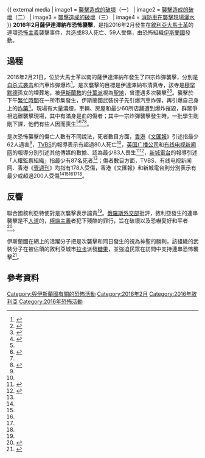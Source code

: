 {{NoteTA|1=zh-hans:赛达宰纳卜;zh-hant:薩伊達澤納布;}}
{{Infobox civilian attack
| title       = 2016年2月薩伊達澤納布恐怖襲擊
| location    = {{flag|Syria}}[[大馬士革|大馬士革]]{{link-en|薩伊達澤納布|Sayyida Zeinab}}
| target      = 一座[[什葉派|什葉派]][[清真寺|清真寺]]
| date        = 2016年2月21日
| fatalities  = 多個數據，介乎最少62人至最少87人
| injuries    = 多個數據，介乎178人至超過200人
| perpetrators= {{flag|Islamic State}}
| weapons     = [[汽車炸彈|汽車炸彈]]<br />{{link-en|炸彈腰帶|Explosive belt}}
}}
{{ external media
| image1 = [https://pbs.twimg.com/media/Cbvu37kWIAAVaLI.jpg 襲擊造成的破壞]（一）
| image2 = [http://estaticos.efe.com/efecom/recursos2/imagen.aspx?lVW2oAh2vjPi2XK5lE-P-2fvl-P-2b1BydGTFPwIQ4TncnkXVSTX-P-2bAoG0sxzXPZPAk5l-P-2fU5UMKsV7INcV8I52HlajRXbvA-P-3d-P-3d 襲擊造成的破壞]（二）
| image3 = [http://cdn1.img.sputniknews.com/images/103400/51/1034005172.jpg 襲擊造成的破壞]（三）
| image4 = [http://i2.cdn.turner.com/cnnnext/dam/assets/160221125452-al-zahraa-homs-car-bomb-exlarge-169.jpg 消防車在襲擊現場灑水]
}}
'''2016年2月薩伊達澤納布恐怖襲擊'''，是指2016年2月發生在[[敘利亞|敘利亞]][[大馬士革|大馬士革]]{{link-en|薩伊達澤納布|Sayyida Zeinab}}的連環[[恐怖主義|恐怖主義]]襲擊事件，共造成83人死亡、59人受傷，由恐怖組織[[伊斯蘭國|伊斯蘭國]]發動。

== 過程 ==
2016年2月21日，位於大馬士革以南的薩伊達澤納布發生了四宗炸彈襲擊，分別是[[自杀式袭击|自杀式袭击]]和汽車炸彈爆炸<ref name=TVBS>{{cite news |title=ISIS在敘利亞2大城連環爆　一天逾140死 |url=http://news.tvbs.com.tw/world/news-640780/ |accessdate=2016-03-19 |agency=TVBS新聞 |date=2016-02-22 |archiveurl=https://archive.is/20160319072435/http://news.tvbs.com.tw/world/news-640780/ |archivedate=2016-03-19 |deadurl=no }}</ref>。是次襲擊的目標是伊達澤納布清真寺，該寺是[[穆罕默德|穆罕默德]]孫女的埋葬地，被[[伊斯蘭教|伊斯蘭教]]的[[什葉派|什葉派]]視為[[聖地|聖地]]，曾遭遇多次襲擊<ref name=east>{{cite news |title=Deadly bombings target Shiite shrine area in Damascus |url=http://www.middle-east-online.com/english/?id=75356 |accessdate=2016-03-19 |agency=Middle East Online |date=2016-02-21 |archiveurl=https://archive.is/20160319084213/http://www.middle-east-online.com/english/?id=75356 |archivedate=2016-03-19 |deadurl=yes }}</ref><ref name=plus>{{cite news |title=IS炸彈襲擊敍利地聖地 至少142死 |url=http://nextplus.nextmedia.com/news/%E6%99%82%E4%BA%8B%E8%A6%81%E8%81%9E/20160222/357826 |accessdate=2016-03-19 |agency=壹週Plus |date=2016-02-22 |archiveurl=https://archive.is/20160319084826/http://nextplus.nextmedia.com/news/%E6%99%82%E4%BA%8B%E8%A6%81%E8%81%9E/20160222/357826 |archivedate=2016-03-19 |deadurl=no }}</ref>。襲擊於下午[[繁忙時間|繁忙時間]]在一所市集發生，伊斯蘭國武裝份子先引爆汽車炸彈，再引爆自己身上的[[炸藥|炸藥]]<ref name=radio>{{cite news |title=敘利亞兩地連串襲擊增至近150人死 |url=http://www.metroradio.com.hk/News/live.aspx?NewsId=20160222053731 |accessdate=2016-03-19 |agency=新城廣播 |date=2016-02-22 |archiveurl=https://archive.is/20160319154428/http://www.metroradio.com.hk/News/live.aspx?NewsId=20160222053731 |archivedate=2016-03-19 |deadurl=no }}</ref>。現場有大量濃煙，車輛、房屋和最少60所店舖遭到爆炸摧毀，群眾爭相逃離襲擊現場，其中有滿身是血的傷者；其中一宗炸彈襲擊發生時，一批學生剛剛下課，他們有些人因而喪生<ref name=TVBS/><ref name=wen>{{cite news |title=連環彈炸敘利亞108死 |url=http://paper.wenweipo.com/2016/02/22/GJ1602220007.htm |accessdate=2016-03-19 |agency=文匯報 |date=2016-02-22 |archiveurl=https://archive.is/20160319151500/http://paper.wenweipo.com/2016/02/22/GJ1602220007.htm |archivedate=2016-03-19 |deadurl=no }}</ref><ref name=east/><ref>{{cite news |title=放學時間汽車彈連環爆　IS襲敍釀320死傷 |url=http://tw.on.cc/int/bkn/cnt/news/20160222/bknint-20160222033453376-0222_17011_001.html |accessdate=2016-03-19 |agency=東網台灣 |date=2016-02-22 |archiveurl=https://archive.is/20160319171032/http://tw.on.cc/int/bkn/cnt/news/20160222/bknint-20160222033453376-0222_17011_001.html |archivedate=2016-03-19 |deadurl=no }}</ref>。

是次恐怖襲擊的傷亡人數有不同說法，死者數目方面，[[香港|香港]]《[[文汇报_(香港)|文匯報]]》引述{{link-en|敘利亞人權觀察組織|Syrian Observatory for Human Rights}}指最少62人遇害<ref name=wen/>，[[TVBS|TVBS]]的報導表示有超過80人死亡<ref name=TVBS/>，[[英国广播公司|英国广播公司]]和[[有线电视新闻网|有线电视新闻网]]的報導分別引述其他傳媒的數據、認為最少83人喪生<ref>{{cite news |title=Syria conflict: IS claims deadly Homs and Damascus blasts |url=http://www.bbc.com/news/world-middle-east-35628140 |accessdate=2016-03-19 |agency=BBC News |archiveurl=https://archive.is/20160312042613/http://www.bbc.com/news/world-middle-east-35628140 |archivedate=2016-03-12 |deadurl=no |date=2016-02-22 }}</ref><ref name=CNN>{{cite news |author1=Yousuf Basil |author2=Tim Hume |title=In Syria, dozens killed as bombers strike in Homs and Damascus, regime says |url=http://edition.cnn.com/2016/02/21/middleeast/syria-civil-war/ |accessdate=2016-03-19 |agency=CNN |date=2016-02-22 |archiveurl=https://web.archive.org/web/20160306220143/http://edition.cnn.com/2016/02/21/middleeast/syria-civil-war/ |archivedate=2016-03-06 |deadurl=no }}</ref>，[[新城電台|新城電台]]的報導引述「人權監察組織」{{sic}}指最少有87名死者<ref name=radio/>；傷者數目方面，TVBS、有线电视新闻网、香港《[[壹週刊_(香港)|壹週刊]]》均指有178人受傷，香港《文匯報》和新城電台則分別表示有最少或超過200人受傷<ref name=TVBS/><ref name=CNN/><ref name=plus/><ref name=wen/><ref name=radio/>。

== 反響 ==
聯合國敘利亞特使{{link-en|斯塔凡·德米斯圖拉|Staffan de Mistura}}對是次襲擊表示譴責<ref name="CNN" />。[[俄羅斯外交部|俄羅斯外交部]]批評，敘利亞發生的連串襲擊是不[[人道主義|人道]]的，[[極端主義|極端主義]]者犯下殘酷的罪行，旨在破壞{{link-en|敘利亞和平進程|Syrian peace process}}以及恐嚇愛好和平者<ref>{{cite news |author1=邱宇 (编) |title=俄谴责叙利亚炸弹攻击事件 称“破坏和平进程” |url=http://www.chinanews.com/gj/2016/02-22/7768091.shtml |accessdate=2016-03-19 |agency=中国新闻网 |date=2016-02-22 |archiveurl=https://archive.is/20160319172326/http://www.chinanews.com/gj/2016/02-22/7768091.shtml |archivedate=2016-03-19 |deadurl=no }}</ref>。

伊斯蘭國在網上的活躍分子把是次襲擊和同日發生的{{link-en|2016年2月霍姆斯市恐怖襲擊|February 2016 Homs bombings|霍姆斯市恐怖襲擊}}視為神聖的勝利，該組織的武裝分子在被佔領的敘利亞城市[[拉卡|拉卡]]派發[[糖果|糖果]]，並強迫民眾在訪問中支持連串恐怖襲擊<ref>{{cite news |title=Bloody Sunday: Syrian Opposition Celebrates Terrorist Attack In Sayyidah Zaynab Of Damascus |url=http://middleeastpress.com/english/bloody-sunday-syrian-opposition-celebrates-terrorist-attack-in-sayyidah-zaynab-of-damascus/ |accessdate=2016-03-19 |agency=MIDDLE EAST NEWS AGENCY |date=2016-02-25 |archiveurl=https://archive.is/20160319172722/http://middleeastpress.com/english/bloody-sunday-syrian-opposition-celebrates-terrorist-attack-in-sayyidah-zaynab-of-damascus/ |archivedate=2016-03-19 |deadurl=yes }}</ref>。

== 參考資料 ==
{{reflist|2}}
{{ISIL}}
[[Category:與伊斯蘭國有關的恐怖活動|Category:與伊斯蘭國有關的恐怖活動]]
[[Category:2016年2月|Category:2016年2月]]
[[Category:2016年敘利亞|Category:2016年敘利亞]]
[[Category:2016年恐怖活動|Category:2016年恐怖活動]]